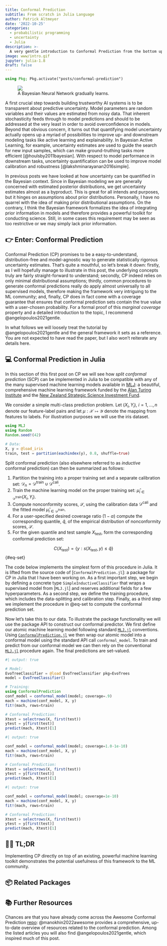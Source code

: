 ```yaml
---
title: Conformal Prediction
subtitle: From scratch in Julia Language
author: Patrick Altmeyer
date: '2022-10-25'
categories:
  - probabilistic programming
  - uncertainty
  - Julia
description: >-
  A very gentle introduction to Conformal Prediction from the bottom up with examples in Julia language.
image: www/intro.gif
jupyter: julia-1.8
draft: false
---
```


```julia
using Pkg; Pkg.activate("posts/conformal-prediction")
```

<div class="intro-gif">
  <figure>
    <img src="www/intro.gif">
    <figcaption>A Bayesian Neural Network gradually learns.</figcaption>
  </figure>
</div>

A first crucial step towards building trustworthy AI systems is to be transparent about predictive uncertainty. Model parameters are random variables and their values are estimated from noisy data. That inherent stochasticity feeds through to model predictions and should to be addressed at the very least in order to avoid overconfidence in models. Beyond that obvious concern, it turns out that quantifying model uncertainty actually opens up a myriad of possibilities to improve up- and downstream modeling tasks like active learning and explainability. In Bayesian Active Learning, for example, uncertainty estimates are used to guide the search for new input samples, which can make ground-truthing tasks more efficient [@houlsby2011bayesian]. With respect to model performance in downstream tasks, uncertainty quantification can be used to improve model calibration and robustness [@lakshminarayanan2016simple]. 

In previous posts we have looked at how uncertainty can be quantified in the Bayesian context. Since in Bayesian modeling we are generally concerned with estimated posterior distributions, we get uncertainty estimates almost as a byproduct. This is great for all intends and purposes, but it hinges on assumptions about prior distributions. Personally, I have no quarrel with the idea of making prior distributional assumptions. On the contrary, I think the Bayesian framework formalizes the idea of integrating prior information in models and therefore provides a powerful toolkit for conducting science. Still, in some cases this requirement may be seen as too restrictive or we may simply lack prior information. 

## 👉 Enter: Conformal Prediction

Conformal Prediction (CP) promises to be a easy-to-understand, distribution-free and model-agnostic way to generate statistically rigorous uncertainty estimates. That's quite a mouthful, so let's break it down: firstly, as I will hopefully manage to illustrate in this post, the underlying concepts truly are fairly straight-forward to understand; secondly, CP indeed relies on only minimal distributional assumptions; thirdly, common procedures to generate conformal predictions really do apply almost universally to all supervised models, therefore making the framework very intriguing to the ML community; and, finally, CP does in fact come with a coverage guarantee that ensures that conformal prediction sets contain the true value with a user-chosen probability. For a formal proof of this *marginal coverage* property and a detailed introduction to the topic, I recommend @angelopoulos2021gentle. 

:::{.callout-note}
In what follows we will loosely treat the tutorial by @angelopoulos2021gentle and the general framework it sets as a reference. You are not expected to have read the paper, but I also won't reiterate any details here.
:::

## 💻 Conformal Prediction in Julia

In this section of this first post on CP we will see how *split conformal prediction* (SCP) can be implemented in Julia to be compatible with any of the many supervised machine learning models available in [MLJ](https://alan-turing-institute.github.io/MLJ.jl/dev/): a beautiful, comprehensive machine learning framework funded by the [Alan Turing Institute](https://www.turing.ac.uk/) and the [New Zealand Strategic Science Investment Fund](https://www.mbie.govt.nz/science-and-technology/science-and-innovation/funding-information-and-opportunities/investment-funds/strategic-science-investment-fund/ssif-funded-programmes/university-of-auckland/). 

We consider a simple multi-class prediction problem. Let $(X_i, Y_i), \ i=1,...,n$ denote our feature-label pairs and let $\mu: \mathcal{X} \mapsto \mathcal{Y}$ denote the mapping from features to labels. For illustration purposes we will use the iris dataset. 

```julia
using MLJ
using Random
Random.seed!(42)

# Data:
X, y = @load_iris
train, test = partition(eachindex(y), 0.8, shuffle=true)
```

Split conformal prediction (also elsewhere referred to as *inductive* conformal prediction) can then be summarized as follows:

1. Partition the training into a proper training set and a separate calibration set: $\mathcal{D}_n=\mathcal{D}^{\text{train}} \cup \mathcal{D}^{\text{cali}}$.
2. Train the machine learning model on the proper training set: $\hat\mu_{i \in \mathcal{D}^{\text{train}}}(X_i,Y_i)$.
3. Compute nonconformity scores, $\mathcal{S}$, using the calibration data $\mathcal{D}^{\text{cali}}$ and the fitted model $\hat\mu_{i \in \mathcal{D}^{\text{train}}}$. 
4. For a user-specified desired coverage ratio $(1-\alpha)$ compute the corresponding quantile, $\hat{q}$, of the empirical distribution of nonconformity scores, $\mathcal{S}$.
5. For the given quantile and test sample $X_{\text{test}}$, form the corresponding conformal prediction set: 

$$
C(X_{\text{test}})=\{y:s(X_{\text{test}},y) \le \hat{q}\}
$$ {#eq-set}

The code below implements the simplest form of this procedure in Julia. It is lifted from the source code of [`ConformalPrediction.jl`]: a package for CP in Julia that I have been working on. As a first important step, we begin by defining a concrete type `SimpleInductiveClassifier` that wraps a supervised model from [`MLJ.jl`] and reserves additional fields for a few hyperparameters. As a second step, we define the training procedure, which includes the data-splitting and calibration step. Finally, as a third step we implement the procedure in @eq-set to compute the conformal prediction set.

<script src="https://gist.github.com/pat-alt/6f0dfeb471dca927387a46f93ab5ee1b.js"></script>

Now let's take this to our data. To illustrate the package functionality we will use the package API to construct our conformal predictor. We first define our atomic machine learning model following standard [`MLJ.jl`](https://alan-turing-institute.github.io/MLJ.jl/v0.18/) conventions. Using [`ConformalPrediction.jl`](https://github.com/pat-alt/ConformalPrediction.jl) we then wrap our atomic model into a conformal model using the standard API call `conformal_model`. To train and predict from our conformal model we can then rely on the conventional [`MLJ.jl`](https://alan-turing-institute.github.io/MLJ.jl/v0.18/) procedure again. The final predictions are set-valued.

```julia
#| output: true

# Model:
EvoTreeClassifier = @load EvoTreeClassifier pkg=EvoTrees
model = EvoTreeClassifier() 

# Training:
using ConformalPrediction
conf_model = conformal_model(model; coverage=.9)
mach = machine(conf_model, X, y)
fit!(mach, rows=train)

# Conformal Prediction:
Xtest = selectrows(X, first(test))
ytest = y[first(test)]
predict(mach, Xtest)[1]
```

```julia
#| output: true

conf_model = conformal_model(model; coverage=1.0-1e-10)
mach = machine(conf_model, X, y)
fit!(mach, rows=train)

# Conformal Prediction:
Xtest = selectrows(X, first(test))
ytest = y[first(test)]
predict(mach, Xtest)[1]
```

```julia
#| output: true

conf_model = conformal_model(model; coverage=1e-10)
mach = machine(conf_model, X, y)
fit!(mach, rows=train)

# Conformal Prediction:
Xtest = selectrows(X, first(test))
ytest = y[first(test)]
predict(mach, Xtest)[1]
```


## 🏃‍♀️ TL;DR

Implementing CP directly on top of an existing, powerful machine learning toolkit demonstrates the potential usefulness of this framework to the ML community. 

## 📦 Related Packages

## 📚 Further Resources

Chances are that you have already come across the Awesome Conformal Prediction [repo](https://github.com/valeman/awesome-conformal-prediction): @manokhin2022awesome provides a comprehensive, up-to-date overview of resources related to the conformal prediction. Among the listed articles you will also find @angelopoulos2021gentle, which inspired much of this post. 



